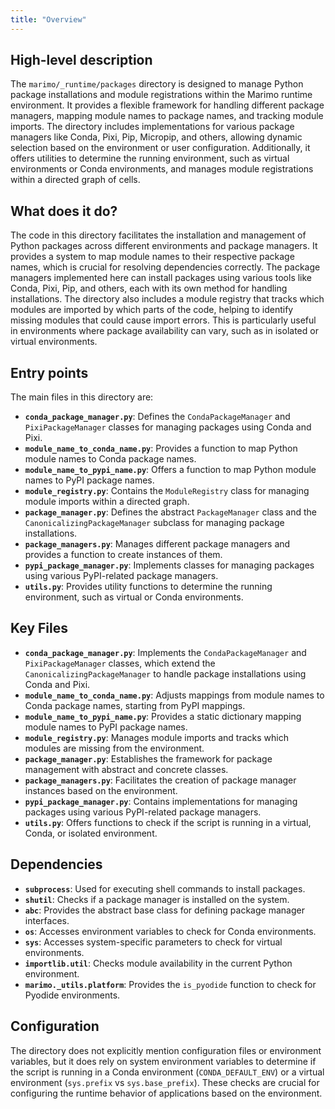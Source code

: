 ```yaml
---
title: "Overview"
---
```


## High-level description

The `marimo/_runtime/packages` directory is designed to manage Python package installations and module registrations within the Marimo runtime environment. It provides a flexible framework for handling different package managers, mapping module names to package names, and tracking module imports. The directory includes implementations for various package managers like Conda, Pixi, Pip, Micropip, and others, allowing dynamic selection based on the environment or user configuration. Additionally, it offers utilities to determine the running environment, such as virtual environments or Conda environments, and manages module registrations within a directed graph of cells.

## What does it do?

The code in this directory facilitates the installation and management of Python packages across different environments and package managers. It provides a system to map module names to their respective package names, which is crucial for resolving dependencies correctly. The package managers implemented here can install packages using various tools like Conda, Pixi, Pip, and others, each with its own method for handling installations. The directory also includes a module registry that tracks which modules are imported by which parts of the code, helping to identify missing modules that could cause import errors. This is particularly useful in environments where package availability can vary, such as in isolated or virtual environments.

## Entry points

The main files in this directory are:

- **`conda_package_manager.py`**: Defines the `CondaPackageManager` and `PixiPackageManager` classes for managing packages using Conda and Pixi.
- **`module_name_to_conda_name.py`**: Provides a function to map Python module names to Conda package names.
- **`module_name_to_pypi_name.py`**: Offers a function to map Python module names to PyPI package names.
- **`module_registry.py`**: Contains the `ModuleRegistry` class for managing module imports within a directed graph.
- **`package_manager.py`**: Defines the abstract `PackageManager` class and the `CanonicalizingPackageManager` subclass for managing package installations.
- **`package_managers.py`**: Manages different package managers and provides a function to create instances of them.
- **`pypi_package_manager.py`**: Implements classes for managing packages using various PyPI-related package managers.
- **`utils.py`**: Provides utility functions to determine the running environment, such as virtual or Conda environments.

## Key Files

- **`conda_package_manager.py`**: Implements the `CondaPackageManager` and `PixiPackageManager` classes, which extend the `CanonicalizingPackageManager` to handle package installations using Conda and Pixi.
- **`module_name_to_conda_name.py`**: Adjusts mappings from module names to Conda package names, starting from PyPI mappings.
- **`module_name_to_pypi_name.py`**: Provides a static dictionary mapping module names to PyPI package names.
- **`module_registry.py`**: Manages module imports and tracks which modules are missing from the environment.
- **`package_manager.py`**: Establishes the framework for package management with abstract and concrete classes.
- **`package_managers.py`**: Facilitates the creation of package manager instances based on the environment.
- **`pypi_package_manager.py`**: Contains implementations for managing packages using various PyPI-related package managers.
- **`utils.py`**: Offers functions to check if the script is running in a virtual, Conda, or isolated environment.

## Dependencies

- **`subprocess`**: Used for executing shell commands to install packages.
- **`shutil`**: Checks if a package manager is installed on the system.
- **`abc`**: Provides the abstract base class for defining package manager interfaces.
- **`os`**: Accesses environment variables to check for Conda environments.
- **`sys`**: Accesses system-specific parameters to check for virtual environments.
- **`importlib.util`**: Checks module availability in the current Python environment.
- **`marimo._utils.platform`**: Provides the `is_pyodide` function to check for Pyodide environments.

## Configuration

The directory does not explicitly mention configuration files or environment variables, but it does rely on system environment variables to determine if the script is running in a Conda environment (`CONDA_DEFAULT_ENV`) or a virtual environment (`sys.prefix` vs `sys.base_prefix`). These checks are crucial for configuring the runtime behavior of applications based on the environment.
